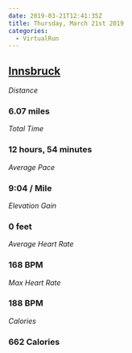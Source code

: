 ```yaml
---
date: 2019-03-21T12:41:35Z
title: Thursday, March 21st 2019
categories:
  - VirtualRun
---
```

## [Innsbruck](https://www.strava.com/activities/2229321674)

_Distance_

### 6.07 miles

_Total Time_

### 12 hours, 54 minutes

_Average Pace_

### 9:04 / Mile

_Elevation Gain_

### 0 feet

_Average Heart Rate_

### 168 BPM

_Max Heart Rate_

### 188 BPM

_Calories_

### 662 Calories